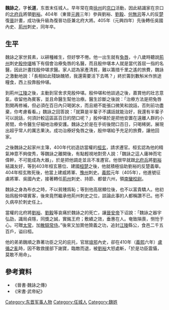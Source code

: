 '''魏詠之'''{{BD|約375||405年||}}，字'''长道'''，东晋末任城人。早年常在南[[徐州|徐州]]的[[京口|京口]]活動，因此結識家在京口的[[北府兵|北府兵]]將領[[劉裕|劉裕]]。404年（東晉[[元興_(東晉)|元興]]三年）參與劉裕、[[劉毅_(東晉)|劉毅]]、[[何無忌|何無忌]]等人的反[[桓楚|楚]]復[[東晉|晉]]計畫，成功後升級為復晉功臣兼北府大將。405年（元興四年）先後轉任吳國內史、[[荊州|荊州]]刺史，同年卒。

==生平==
魏詠之家世貧素，以耕種維生，但好學不倦。他一出生就有[[兔唇|兔唇]]，十八歲時聽說[[荊州|荊州]]刺史[[殷仲堪|殷仲堪]]帳下有個會治療兔唇的名醫，而且殷仲堪本人就是當代首屈一指的名醫，因此計畫找殷仲堪求醫。家人認為家產清貧，難以籌措千里之遙的旅費，魏詠之激動地說：「長相如此殘缺醜陋，我還需要活下去嗎？」終於籌到數斛米作旅途糧食，西上投靠殷仲堪。

到荊州[[江陵|江陵]]之後，主動到官舍求見殷仲堪。殷仲堪和他談過之後，嘉賞他的壯志意氣，收留他為賓客，並且命醫生幫他治療。醫生診斷之後說：「治療方法是把兔唇割開再修補，但必須在百日內只喝粥水，而且絕不能張口微笑和說話，否則前功盡棄，你考慮看看。」魏詠之回答說：「就算是半輩子不講話就能治好，我還有半輩子可以說話，何須計較這區區百日的閉口呢？」殷仲堪於是把他安置在遠離人群的小房間，命令醫生仔細地治療安護。魏詠之於是在手術後閉口百日，只喝稀粥，展現出超乎常人的厲志果決。成功治療好兔唇之後，殷仲堪給予充足的旅費，讓他回家。

之後魏詠之起家州主簿，400年代初造訪當權的[[桓玄|桓玄]]，請求遷官。桓玄認為他的精氣神意不夠俊秀，等魏詠之離開後，有點輕視地對旁人說：「魏詠之這人庸神而宅偉幹，不可能成為大器」，於是把他調走並且不准遷官。他很早就跟[[北府兵|北府兵]]將[[劉裕|劉裕]]結識友好，等到403年桓玄篡位、建國[[桓楚|桓楚]]之後，他就積極協助劉裕的反楚義舉。404年桓玄敗死後，他當上建威將軍、[[豫州|豫州]]刺史。[[义熙_(东晋)|義熙]]元年（405年），他進號征虜將軍、吳國內史，接著轉任[[荊州|荊州]]刺史、持節、都督六州，領[[南蠻校尉|南蠻校尉]]。

魏詠之身為布衣之時，不以貧賤爲恥；等到他高居顯位後，也不以富貴驕人。他初始爲殷仲堪賓客，後來竟然繼承他荊州刺史之位，談論此事的人都稱讚不已。他不久病卒於刺史任上。

當權的北府將[[劉裕|劉裕]]、[[劉毅_(東晉)|劉毅]]等哀痛於魏詠之的死亡，讓[[晉安帝|晉安帝]]下诏說：「魏詠之器宇弘劭，識局貞隱，同獎之誠，實銘王府；敷績之效，垂惠在人。奄致隕喪，恻怆于心。可贈[[太常|太常]]，加[[散騎常侍|散騎常侍]]。”後來又加賞他贊義之功，追封[[江陵|江陵]]縣公，食邑二千五百戶，谥曰桓。

他的弟弟魏順之靠著功臣之兄的庇托，官居[[琅邪|琅邪]]內史，卻在410年（[[義熙_(東晉)|義熙]]六年）[[盧循之亂|盧循之亂]]時，因不敢救援部下謝寶，臨敵而退，被[[劉裕|劉裕]]大怒處斬，「於是功臣震懾，莫敢不用命」。

== 參考資料 ==
*《晉書‧魏詠之傳》
*《宋書‧武帝紀》

[[Category:东晋军事人物|Category:东晋军事人物]]
[[Category:任城人|Category:任城人]]
[[Category:魏姓|Category:魏姓]]